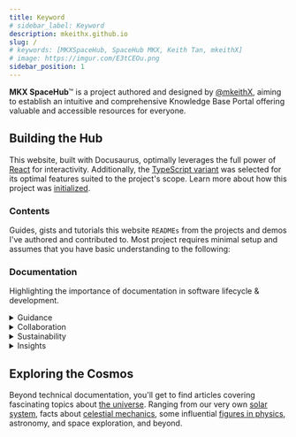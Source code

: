 ```yaml
---
title: Keyword
# sidebar_label: Keyword
description: mkeithx.github.io
slug: /
# keywords: [MKXSpaceHub, SpaceHub MKX, Keith Tan, mkeithX]
# image: https://imgur.com/E3tCEOu.png
sidebar_position: 1
---
```



<!-- ![kitiplex](/img/undraw_website.svg) -->
<KitiplexLogo  className="logoBadge" />


**MKX SpaceHub**™ is a project authored and designed by [@mkeithX](./me), aiming to establish an intuitive and comprehensive Knowledge Base Portal offering valuable and accessible resources for everyone.


## Building the Hub

This website, built with Docusaurus, optimally leverages the full power of [React](https://react.dev/) for interactivity. Additionally, the  [TypeScript variant](https://docusaurus.io/docs/typescript-support#initialization) was selected for its optimal features suited to the project's scope. Learn more about how this project was [initialized](/docs/configuration). 


### Contents
Guides, gists and tutorials this website `READMEs` from the projects and demos I've authored and contributed to. Most project requires minimal setup and assumes that you have basic understanding to the following:

<!-- [![techs](https://skillicons.dev/icons?i=react,js,py,ts,vscode,md,html,css,anaconda&perline=12)](#contents) -->


### Documentation

Highlighting the importance of documentation in software lifecycle & development.

<details>
<summary>Guidance</summary>

Effective documentation is indispensable in software development for numerous reasons. Primarily, it functions as a comprehensive guide, facilitating developers in comprehending the intricacies of the codebase, thereby easing the tasks of maintenance, troubleshooting, and software updates. Well-structured documentation expedites the onboarding process for new team members, enabling them to swiftly grasp the project's architecture and functionality.

</details>

<details>
<summary>Collaboration</summary>

Documentation fosters collaboration within development teams by establishing a common reference point. It cultivates a shared understanding of the project, its objectives, and the reasoning behind design choices, reducing misunderstandings and fostering efficient teamwork.

</details>

<details>
<summary>Sustainability</summary>

Crucially, documentation is a linchpin for the long-term sustainability of a software project. Serving as a valuable resource for future developers, it facilitates seamless transitions between team members and ensures continued development and support, even in the absence of original team members.

</details>

<details>
<summary>Insights</summary>

In the realm of quality assurance, thorough documentation proves invaluable in testing and debugging. It offers insights into anticipated behaviors, potential edge cases, and known issues, streamlining the identification and resolution of bugs and contributing to the overall stability and reliability of the software.

</details>


## Exploring the Cosmos 

Beyond technical documentation, you'll get to find articles covering fascinating topics about [the universe](../cosmos/). Ranging from our very own [solar system](../cosmos/solar-system/), facts about [celestial mechanics](../cosmos/astrophysics), some influential [figures in physics](../cosmos/legacy), astronomy, and space exploration, and beyond.

